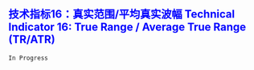 ## [技术指标16：真实范围/平均真实波幅 Technical Indicator 16: True Range / Average True Range (TR/ATR)]{style="color:blue"}


`In Progress`